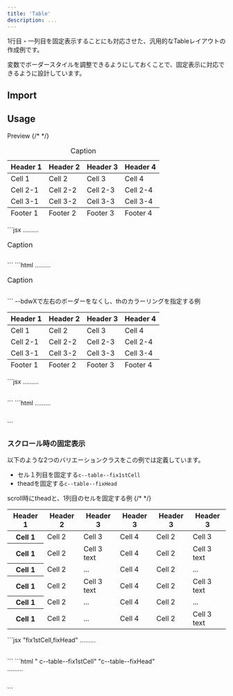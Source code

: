 ```yaml
---
title: 'Table'
description: ...
---
```




1行目・一列目を固定表示することにも対応させた、汎用的なTableレイアウトの作成例です。

変数でボーダースタイルを調整できるようにしておくことで、固定表示に対応できるように設計しています。

## Import

<ImportSource name='Table' css='scss' react />



## Usage

<Preview>
	<PreviewTitle>Preview</PreviewTitle>
	<PreviewArea p='30'>
		<Table>
			{/* <caption class=''>Caption</caption> */}
			<thead>
				<tr>
					<th>Header 1</th>
					<th>Header 2</th>
					<th>Header 3</th>
					<th>Header 4</th>
				</tr>
			</thead>
			<tbody>
				<tr>
					<td>Cell 1</td>
					<td>Cell 2</td>
					<td>Cell 3</td>
					<td>Cell 4</td>
				</tr>
				<tr>
					<td>Cell 2-1</td>
					<td>Cell 2-2</td>
					<td>Cell 2-3</td>
					<td>Cell 2-4</td>
				</tr>
				<tr>
					<td>Cell 3-1</td>
					<td>Cell 3-2</td>
					<td>Cell 3-3</td>
					<td>Cell 3-4</td>
				</tr>
			</tbody>
			<tfoot>
				<tr>
					<td>Footer 1</td>
					<td>Footer 2</td>
					<td>Footer 3</td>
					<td>Footer 4</td>
				</tr>
			</tfoot>
		</Table>
	</PreviewArea>
	<PreviewCode slot='tab' label='JSX'>
		```jsx
		<Table>
			<caption>Caption</caption>
			<thead>...</thead>
			<tbody>...</tbody>
			<tfoot>...</tfoot>
		</Table>
		```
	</PreviewCode>
	<PreviewCode slot='tab' label='HTML'>
		```html
		<table class='c--table'>
			<caption>Caption</caption>
			<thead>...</thead>
			<tbody>...</tbody>
			<tfoot>...</tfoot>
		</table>
		```
	</PreviewCode>
</Preview>


<Preview>
	<PreviewTitle>--bdwXで左右のボーダーをなくし、thのカラーリングを指定する例</PreviewTitle>
	<PreviewArea p='30'>
		<Table thBgc='base-2' bdwX='0px'>
			<thead>
				<tr>
					<th>Header 1</th>
					<th>Header 2</th>
					<th>Header 3</th>
					<th>Header 4</th>
				</tr>
			</thead>
			<tbody>
				<tr>
					<td>Cell 1</td>
					<td>Cell 2</td>
					<td>Cell 3</td>
					<td>Cell 4</td>
				</tr>
				<tr>
					<td>Cell 2-1</td>
					<td>Cell 2-2</td>
					<td>Cell 2-3</td>
					<td>Cell 2-4</td>
				</tr>
				<tr>
					<td>Cell 3-1</td>
					<td>Cell 3-2</td>
					<td>Cell 3-3</td>
					<td>Cell 3-4</td>
				</tr>
			</tbody>
			<tfoot>
				<tr>
					<td>Footer 1</td>
					<td>Footer 2</td>
					<td>Footer 3</td>
					<td>Footer 4</td>
				</tr>
			</tfoot>
		</Table>
	</PreviewArea>
	<PreviewCode slot='tab' label='JSX'>
		```jsx
		<Table thBgc='base-2' bdwX='1px'>
			<thead>...</thead>
			<tbody>...</tbody>
			<tfoot>...</tfoot>
		</Table>
		```
	</PreviewCode>
	<PreviewCode slot='tab' label='HTML'>
		```html
		<table class='c--table' style="--bdwX:1px;--th-bgc:var(--c--base-2)">
			<thead>...</thead>
			<tbody>...</tbody>
			<tfoot>...</tfoot>
		</table>
		```
	</PreviewCode>
</Preview>



### スクロール時の固定表示

以下のような2つのバリエーションクラスをこの例では定義しています。

- セル１列目を固定する`c--table--fix1stCell`
- theadを固定する`c--table--fixHead`



<Preview>
	<PreviewTitle>scroll時にtheadと、1列目のセルを固定する例</PreviewTitle>
	<PreviewArea p='30' _dir='rtl'>
	<Frame ov='auto' maxH='20rem'>
		<Table variant='fix1stCell,fixHead' thBgc='base-2' style={{'--cell-minIs':'10rem','--bdwwX': '1px'}}>
			<thead>
				<tr>
					<th>Header 1</th>
					<th>Header 2</th>
					<th>Header 3</th>
					<th>Header 3</th>
					<th>Header 3</th>
					<th>Header 3</th>
				</tr>
			</thead>
			<tbody>
				<tr>
					<th>Cell 1</th>
					<td>Cell 2</td>
					<td>Cell 3</td>
					<td>Cell 4</td>
					<td>Cell 2</td>
					<td>Cell 3</td>
				</tr>
				<tr>
					<th rowSpan={2}>Cell 1</th>
					<td>Cell 2</td>
					<td>Cell 3<br />text</td>
					<td>Cell 4</td>
					<td>Cell 2</td>
					<td>Cell 3<br />text</td>
				</tr>
				<tr>
					{/* <th>Cell 1</th> */}
					<td className='-nofix'>Cell 2</td>
					<td>...</td>
					<td>Cell 4</td>
					<td>Cell 2</td>
					<td>...</td>
				</tr>
				<tr>
					<th>Cell 1</th>
					<td>Cell 2</td>
					<td>Cell 3<br />text</td>
					<td>Cell 4</td>
					<td>Cell 2</td>
					<td>Cell 3<br />text</td>
				</tr>
				<tr>
					<th>Cell 1</th>
					<td>Cell 2</td>
					<td>...</td>
					<td>Cell 4</td>
					<td>Cell 2</td>
					<td>...</td>
				</tr>
				<tr>
					<th>Cell 1</th>
					<td>Cell 2</td>
					<td>...</td>
					<td>Cell 4</td>
					<td>Cell 2</td>
					<td>Cell 3<br />text</td>
				</tr>
			</tbody>
		</Table>
	</Frame>
	</PreviewArea>
	<PreviewCode slot='tab' label='JSX'>
		```jsx "fix1stCell,fixHead"
		<Frame ov='auto' maxH='20rem'>
			<Table variant='fix1stCell,fixHead' thBgc='base-2' style={{'--cell-minIs':'10rem','--bdwwX': '1px'}}>
				<thead>...</thead>
				<tbody>...</tbody>
				<tfoot>...</tfoot>
			</Table>
		</Frame>
		```
	</PreviewCode>
	<PreviewCode slot='tab' label='HTML'>
		```html " c--table--fix1stCell" "c--table--fixHead"
		<div class="l--frame -ov:a" style="max-height:20rem">
			<table class='c--table c--table--fix1stCell c--table--fixHead' style="--cell-minIs:10rem;--bdwwX:1px;--th-bgc:var(--c--base-2)">
				<thead>...</thead>
				<tbody>...</tbody>
				<tfoot>...</tfoot>
			</table>
		</div>
		```
	</PreviewCode>
</Preview>

